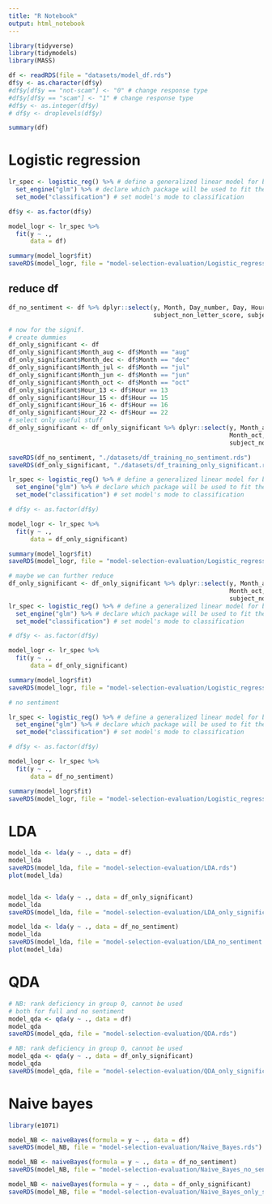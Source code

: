 ```yaml
---
title: "R Notebook"
output: html_notebook
---
```






```r
library(tidyverse)
library(tidymodels)
library(MASS)

df <- readRDS(file = "datasets/model_df.rds")
df$y <- as.character(df$y)
#df$y[df$y == "not-scam"] <- "0" # change response type
#df$y[df$y == "scam"] <- "1" # change response type
#df$y <- as.integer(df$y)
# df$y <- droplevels(df$y)

summary(df)


```



# Logistic regression

```r
lr_spec <- logistic_reg() %>% # define a generalized linear model for binary outcomes
  set_engine("glm") %>% # declare which package will be used to fit the model
  set_mode("classification") # set model's mode to classification

df$y <- as.factor(df$y)

model_logr <- lr_spec %>%
  fit(y ~ .,
      data = df)

summary(model_logr$fit)
saveRDS(model_logr, file = "model-selection-evaluation/Logistic_regression_FULL.rds")
```

## reduce df
```r
df_no_sentiment <- df %>% dplyr::select(y, Month, Day_number, Day, Hour, subject_capital_score,
                                        subject_non_letter_score, subject_length, has_links)

# now for the signif.
# create dummies
df_only_significant <- df
df_only_significant$Month_aug <- df$Month == "aug"
df_only_significant$Month_dec <- df$Month == "dec"
df_only_significant$Month_jul <- df$Month == "jul"
df_only_significant$Month_jun <- df$Month == "jun"
df_only_significant$Month_oct <- df$Month == "oct"
df_only_significant$Hour_13 <- df$Hour == 13
df_only_significant$Hour_15 <- df$Hour == 15
df_only_significant$Hour_16 <- df$Hour == 16
df_only_significant$Hour_22 <- df$Hour == 22
# select only useful stuff
df_only_significant <- df_only_significant %>% dplyr::select(y, Month_aug, Month_dec, Month_jul, Month_jun,
                                                             Month_oct, Hour_13, Hour_15, Hour_16, Hour_22,
                                                             subject_non_letter_score, subject_length, has_links, Text_sadness)

saveRDS(df_no_sentiment, "./datasets/df_training_no_sentiment.rds")
saveRDS(df_only_significant, "./datasets/df_training_only_significant.rds")
```

```r
lr_spec <- logistic_reg() %>% # define a generalized linear model for binary outcomes
  set_engine("glm") %>% # declare which package will be used to fit the model
  set_mode("classification") # set model's mode to classification

# df$y <- as.factor(df$y)

model_logr <- lr_spec %>%
  fit(y ~ .,
      data = df_only_significant)

summary(model_logr$fit)
saveRDS(model_logr, file = "model-selection-evaluation/Logistic_regression_reduced.rds")
```

```r
# maybe we can further reduce
df_only_significant <- df_only_significant %>% dplyr::select(y, Month_aug, Month_dec, Month_jul, Month_jun,
                                                             Month_oct, Hour_16, Hour_22,
                                                             subject_non_letter_score, subject_length, has_links, Text_sadness)
lr_spec <- logistic_reg() %>% # define a generalized linear model for binary outcomes
  set_engine("glm") %>% # declare which package will be used to fit the model
  set_mode("classification") # set model's mode to classification

# df$y <- as.factor(df$y)

model_logr <- lr_spec %>%
  fit(y ~ .,
      data = df_only_significant)

summary(model_logr$fit)
saveRDS(model_logr, file = "model-selection-evaluation/Logistic_regression_reduced.rds")
```


```r
# no sentiment

lr_spec <- logistic_reg() %>% # define a generalized linear model for binary outcomes
  set_engine("glm") %>% # declare which package will be used to fit the model
  set_mode("classification") # set model's mode to classification

# df$y <- as.factor(df$y)

model_logr <- lr_spec %>%
  fit(y ~ .,
      data = df_no_sentiment)

summary(model_logr$fit)
saveRDS(model_logr, file = "model-selection-evaluation/Logistic_regression_no_sentiment.rds")
```

# LDA
```r
model_lda <- lda(y ~ ., data = df)
model_lda
saveRDS(model_lda, file = "model-selection-evaluation/LDA.rds")
plot(model_lda)


model_lda <- lda(y ~ ., data = df_only_significant)
model_lda
saveRDS(model_lda, file = "model-selection-evaluation/LDA_only_significant.rds")

model_lda <- lda(y ~ ., data = df_no_sentiment)
model_lda
saveRDS(model_lda, file = "model-selection-evaluation/LDA_no_sentiment.rds")
plot(model_lda)
```
# QDA
```r

# NB: rank deficiency in group 0, cannot be used
# both for full and no sentiment
model_qda <- qda(y ~ ., data = df)
model_qda
saveRDS(model_qda, file = "model-selection-evaluation/QDA.rds")
```
```r
# NB: rank deficiency in group 0, cannot be used
model_qda <- qda(y ~ ., data = df_only_significant)
model_qda
saveRDS(model_qda, file = "model-selection-evaluation/QDA_only_significant.rds")
```


# Naive bayes
```r
library(e1071)

model_NB <- naiveBayes(formula = y ~ ., data = df)
saveRDS(model_NB, file = "model-selection-evaluation/Naive_Bayes.rds")

model_NB <- naiveBayes(formula = y ~ ., data = df_no_sentiment)
saveRDS(model_NB, file = "model-selection-evaluation/Naive_Bayes_no_sentiment.rds")

model_NB <- naiveBayes(formula = y ~ ., data = df_only_significant)
saveRDS(model_NB, file = "model-selection-evaluation/Naive_Bayes_only_significant.rds")
```

